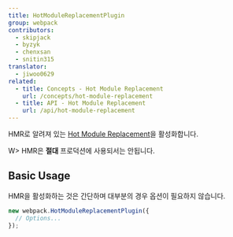```yaml
---
title: HotModuleReplacementPlugin
group: webpack
contributors:
  - skipjack
  - byzyk
  - chenxsan
  - snitin315
translator:
  - jiwoo0629
related:
  - title: Concepts - Hot Module Replacement
    url: /concepts/hot-module-replacement
  - title: API - Hot Module Replacement
    url: /api/hot-module-replacement
---
```


HMR로 알려져 있는 [Hot Module Replacement](/concepts/hot-module-replacement)을 활성화합니다.

W> HMR은 **절대** 프로덕션에 사용되서는 안됩니다.

## Basic Usage

HMR을 활성화하는 것은 간단하며 대부분의 경우 옵션이 필요하지 않습니다. 

```javascript
new webpack.HotModuleReplacementPlugin({
  // Options...
});
```
